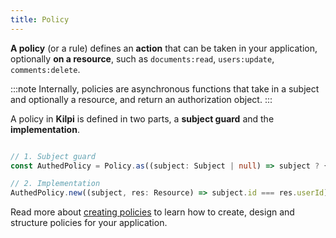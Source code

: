```yaml
---
title: Policy
---
```


**A policy** (or a rule) defines an **action** that can be taken in your application, optionally **on a resource**, such as `documents:read`, `users:update`, `comments:delete`.

:::note
Internally, policies are asynchronous functions that take in a subject and optionally a resource, and return an authorization object.
:::

A policy in **Kilpi** is defined in two parts, a **subject guard** and the **implementation**.

```ts

// 1. Subject guard
const AuthedPolicy = Policy.as((subject: Subject | null) => subject ? { subject } : null);

// 2. Implementation
AuthedPolicy.new((subject, res: Resource) => subject.id === res.userId);
```

Read more about [creating policies](/advanced/creating-policies) to learn how to create, design and structure policies for your application.
